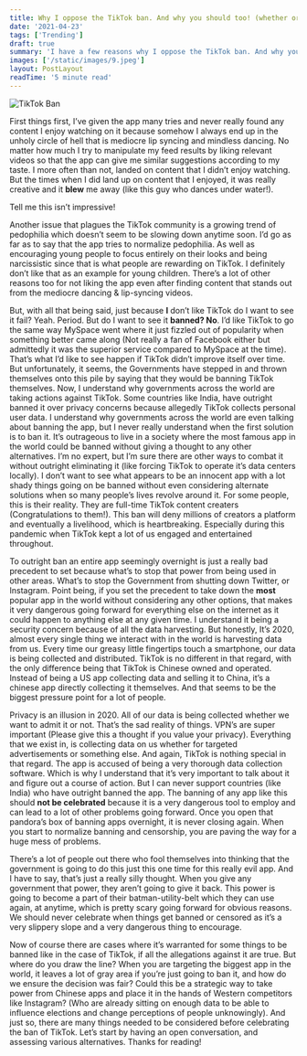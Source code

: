 ```yaml
---
title: Why I oppose the TikTok ban. And why you should too! (whether or not you like TikTok)
date: '2021-04-23'
tags: ['Trending']
draft: true
summary: 'I have a few reasons why I oppose the TikTok ban. And why you should too! (whether or not you like TikTok)'
images: ['/static/images/9.jpeg']
layout: PostLayout
readTime: '5 minute read'
---
```


![TikTok Ban](https://cdn-images-1.medium.com/max/1600/0*iESWZxVsvoZS6kZl)

First things first, I’ve given the app many tries and never really found any content I enjoy watching on it because somehow I always end up in the unholy circle of hell that is mediocre lip syncing and mindless dancing. No matter how much I try to manipulate my feed results by liking relevant videos so that the app can give me similar suggestions according to my taste. I more often than not, landed on content that I didn’t enjoy watching. But the times when I did land up on content that I enjoyed, it was really creative and it **blew** me away (like this guy who dances under water!).

Tell me this isn’t impressive!

Another issue that plagues the TikTok community is a growing trend of pedophilia which doesn’t seem to be slowing down anytime soon. I’d go as far as to say that the app tries to normalize pedophilia. As well as encouraging young people to focus entirely on their looks and being narcissistic since that is what people are rewarding on TikTok. I definitely don’t like that as an example for young children. There’s a lot of other reasons too for not liking the app even after finding content that stands out from the mediocre dancing & lip-syncing videos.

But, with all that being said, just because **I** don’t like TikTok do I want to see it fail? Yeah. Period. But do I want to see it **banned? No**. I’d like TikTok to go the same way MySpace went where it just fizzled out of popularity when something better came along (Not really a fan of Facebook either but admittedly it was the superior service compared to MySpace at the time). That’s what I’d like to see happen if TikTok didn’t improve itself over time. But unfortunately, it seems, the Governments have stepped in and thrown themselves onto this pile by saying that they would be banning TikTok themselves. Now, I understand why governments across the world are taking actions against TikTok. Some countries like India, have outright banned it over privacy concerns because allegedly TikTok collects personal user data. I understand why governments across the world are even talking about banning the app, but I never really understand when the first solution is to ban it. It’s outrageous to live in a society where the most famous app in the world could be banned without giving a thought to any other alternatives. I’m no expert, but I’m sure there are other ways to combat it without outright eliminating it (like forcing TikTok to operate it’s data centers locally). I don’t want to see what appears to be an innocent app with a lot shady things going on be banned without even considering alternate solutions when so many people’s lives revolve around it. For some people, this is their reality. They are full-time TikTok content creaters (Congratulations to them!). This ban will deny millions of creators a platform and eventually a livelihood, which is heartbreaking. Especially during this pandemic when TikTok kept a lot of us engaged and entertained throughout.

To outright ban an entire app seemingly overnight is just a really bad precedent to set because what’s to stop that power from being used in other areas. What’s to stop the Government from shutting down Twitter, or Instagram. Point being, if you set the precedent to take down the **most** popular app in the world without considering any other options, that makes it very dangerous going forward for everything else on the internet as it could happen to anything else at any given time. I understand it being a security concern because of all the data harvesting. But honestly, It’s 2020, almost every single thing we interact with in the world is harvesting data from us. Every time our greasy little fingertips touch a smartphone, our data is being collected and distributed. TikTok is no different in that regard, with the only difference being that TikTok is Chinese owned and operated. Instead of being a US app collecting data and selling it to China, it’s a chinese app directly collecting it themselves. And that seems to be the biggest pressure point for a lot of people.

Privacy is an illusion in 2020. All of our data is being collected whether we want to admit it or not. That’s the sad reality of things. VPN’s are super important (Please give this a thought if you value your privacy). Everything that we exist in, is collecting data on us whether for targeted advertisements or something else. And again, TikTok is nothing special in that regard. The app is accused of being a very thorough data collection software. Which is why I understand that it’s very important to talk about it and figure out a course of action. But I can never support countries (like India) who have outright banned the app. The banning of any app like this should **not be celebrated** because it is a very dangerous tool to employ and can lead to a lot of other problems going forward. Once you open that pandora’s box of banning apps overnight, it is never closing again. When you start to normalize banning and censorship, you are paving the way for a huge mess of problems.

There’s a lot of people out there who fool themselves into thinking that the government is going to do this just this one time for this really evil app. And I have to say, that’s just a really silly thought. When you give any government that power, they aren’t going to give it back. This power is going to become a part of their batman-utility-belt which they can use again, at anytime, which is pretty scary going forward for obvious reasons. We should never celebrate when things get banned or censored as it’s a very slippery slope and a very dangerous thing to encourage.

Now of course there are cases where it’s warranted for some things to be banned like in the case of TikTok, if all the allegations against it are true. But where do you draw the line? When you are targeting the biggest app in the world, it leaves a lot of gray area if you’re just going to ban it, and how do we ensure the decision was fair? Could this be a strategic way to take power from Chinese apps and place it in the hands of Western competitors like Instagram? (Who are already sitting on enough data to be able to influence elections and change perceptions of people unknowingly). And just so, there are many things needed to be considered before celebrating the ban of TikTok. Let’s start by having an open conversation, and assessing various alternatives. Thanks for reading!
